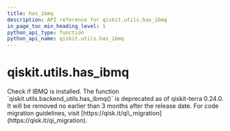 ```yaml
---
title: has_ibmq
description: API reference for qiskit.utils.has_ibmq
in_page_toc_min_heading_level: 1
python_api_type: function
python_api_name: qiskit.utils.has_ibmq
---
```


<span id="qiskit-utils-has-ibmq" />

# qiskit.utils.has\_ibmq

<Function id="qiskit.utils.has_ibmq" github="https://github.com/qiskit/qiskit/tree/stable/0.24/qiskit/utils/backend_utils.py" signature="has_ibmq()">
  Check if IBMQ is installed.

  <Admonition title="Deprecated since version 0.24.0" type="danger">
    The function `qiskit.utils.backend_utils.has_ibmq()` is deprecated as of qiskit-terra 0.24.0. It will be removed no earlier than 3 months after the release date. For code migration guidelines, visit [https://qisk.it/qi\_migration](https://qisk.it/qi_migration).
  </Admonition>
</Function>

